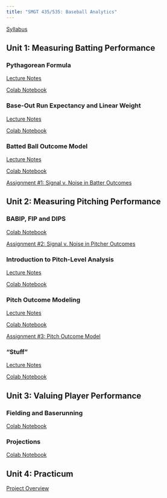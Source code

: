 ```yaml
---
title: "SMGT 435/535: Baseball Analytics"
---
```


[Syllabus](syllabus/latest.pdf){target="_blank"}


## Unit 1: Measuring Batting Performance

### Pythagorean Formula

[Lecture Notes](lecture/pythagorean_formula.pdf){target="_blank"}

[Colab Notebook](https://colab.research.google.com/drive/1iBKnJEVVIAOls98L7O2gDlZJyTD2GLDF){target="_blank"}

### Base-Out Run Expectancy and Linear Weight

[Lecture Notes](lecture/run_expectancy.pdf){target="_blank"}

[Colab Notebook](https://colab.research.google.com/drive/1ssbGKZM41kLR76-iLukm64DaSRpzrkwD){target="blank"}

### Batted Ball Outcome Model

[Lecture Notes](lecture/batted_ball_outcome_model.pdf){target="_blank"}

[Colab Notebook](https://colab.research.google.com/drive/1DdBF-D_Pl3fzg0xgsEGtKBTPVj-9pV9g){target="_blank"}

[Assignment #1: Signal v. Noise in Batter Outcomes](assignment/1.pdf){target="_blank"}


## Unit 2: Measuring Pitching Performance

### BABIP, FIP and DIPS

[Colab Notebook](https://colab.research.google.com/drive/1cd-KnI2VcNlG6fgDPQQi41Id_ZxCVyRT){target="_blank"}

[Assignment #2: Signal v. Noise in Pitcher Outcomes](assignment/2.pdf){target="_blank"}

### Introduction to Pitch-Level Analysis

[Lecture Notes](lecture/pitch_level_analysis.pdf){target="_blank"}

[Colab Notebook](https://colab.research.google.com/drive/1oR82uQxRAETizWOkJJFkt2M2EUyr2nH-){target="_blank"}

### Pitch Outcome Modeling

[Lecture Notes](lecture/pitch_outcome_modeling.pdf){target="_blank"}

[Colab Notebook](https://colab.research.google.com/drive/1zcZqQ1Vc-ilIieTaNdHFMV0njffBRzBm){target="_blank"}

[Assignment #3: Pitch Outcome Model](assignment/3.pdf){target="_blank"}

### "Stuff"

[Lecture Notes](lecture/stuff.pdf){target="_blank"}

[Colab Notebook](https://colab.research.google.com/drive/1X67kiqAVAFImx3VIxFH-1MvJ6TSQ83KC){target="_blank"}


## Unit 3: Valuing Player Performance

### Fielding and Baserunning

[Colab Notebook](https://colab.research.google.com/drive/1tyAWCmhTgQi7AC8hIXYF7NOsoqxTKoTY){target="_blank"}

### Projections

[Colab Notebook](https://colab.research.google.com/drive/1xQSwzqo8McwjJDa1VBdV7Ri8GjrFAGtA){target="_blank"}


## Unit 4: Practicum

[Project Overview](assignment/project.pdf){target="_blank"}
